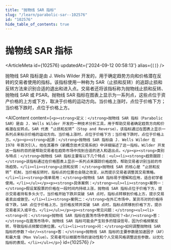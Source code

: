 ```yaml
---
title: "抛物线 SAR 指标"
slug: "/learn/parabolic-sar--102576"
id: "102576"
hide_table_of_contents: true
---
```



# 抛物线 SAR 指标

<ArticleMeta id={102576} updatedAt={'2024-09-12 00:58:13'} alias={`[]`} />
<div className='border-solid border-b border-t-0 my-4 border-[var(--ifm-color-gray-300)]' />

抛物线 SAR 指标是由 J. Wells Wilder 开发的，用于确定趋势方向和价格潜在反转的交易者使用的指标。该指标使用一种称为 SAR（止损和反转）的追踪止损和反转方法来识别合适的退出和进入点。交易者还将该指标称为抛物线止损和反转、抛物线 SAR 或 PSAR。抛物线 SAR 指标在图表上显示为一系列点，这些点位于资产价格的上方或下方，取决于价格的运动方向。当价格上涨时，点位于价格下方；当价格下跌时，点位于价格上方。

<AIContent content={`<p><strong>定义：</strong>抛物线 SAR 指标（Parabolic SAR）是由 J. Wells Wilder 开发的一种技术分析工具，用于帮助交易者确定趋势方向和价格潜在反转点。SAR 代表 “止损和反转”（Stop and Reverse），该指标通过在图表上显示一系列点来标示价格的运动方向。当价格上涨时，点位于价格下方；当价格下跌时，点位于价格上方。</p><p><strong>起源：</strong>抛物线 SAR 指标由 J. Wells Wilder 在 1978 年首次引入，他在其著作《新概念技术交易系统》中详细描述了这一指标。Wilder 开发这一指标的目的是帮助交易者在趋势市场中找到合适的进入和退出点。</p><p><strong>类别与特点：</strong>抛物线 SAR 指标主要有以下几个特点：<ul><li><strong>趋势跟踪：</strong>该指标通过在价格图表上显示一系列点来跟踪价格趋势，帮助交易者识别当前的市场趋势。</li><li><strong>止损和反转：</strong>抛物线 SAR 的核心是 “止损和反转” 机制，当价格反转时，指标点的位置也会随之改变，从而提示交易者调整其交易策略。</li><li><strong>简单易用：</strong>抛物线 SAR 指标易于理解和应用，适合初学者使用。</li></ul></p><p><strong>具体案例：</strong><ul><li><strong>案例一：</strong>假设某股票的价格在一段时间内持续上涨，抛物线 SAR 指标点位于价格下方，提示交易者持有多头头寸。当价格开始下跌并突破 SAR 点时，指标点转移到价格上方，提示交易者卖出或做空。</li><li><strong>案例二：</strong>在外汇市场中，某货币对的价格持续下跌，SAR 点位于价格上方。当价格反转并突破 SAR 点时，指标点转移到价格下方，提示交易者买入或平仓。</li></ul></p><p><strong>常见问题：</strong><ul><li><strong>问：</strong>抛物线 SAR 指标在震荡市场中表现如何？<br/><strong>答：</strong>在震荡市场中，抛物线 SAR 指标可能会产生较多的错误信号，因为价格频繁反转，导致指标点频繁切换位置。</li><li><strong>问：</strong>如何调整抛物线 SAR 指标的参数？<br/><strong>答：</strong>抛物线 SAR 指标的主要参数是加速因子（AF）和最大值（Max Value）。交易者可以根据市场的波动性和个人交易风格调整这些参数，以优化指标的表现。</li></ul></p>`} id={102576} />
